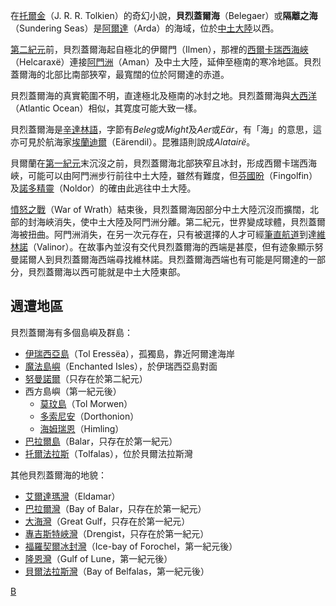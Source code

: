 {{unreferenced|time=2014-11-29T13:19:51+00:00}}
在[[托爾金|托爾金]]（J. R. R. Tolkien）的奇幻小說，'''貝烈蓋爾海'''（Belegaer）或'''隔離之海'''（Sundering Seas）是[[阿爾達|阿爾達]]（Arda）的海域，位於[[中土大陸|中土大陸]]以西。

[[第二紀元|第二紀元]]前，貝烈蓋爾海起自極北的伊爾門（Ilmen），那裡的[[西爾卡瑞西海峽|西爾卡瑞西海峽]]（Helcaraxë）連接[[阿門洲|阿門洲]]（Aman）及中土大陸，延伸至極南的寒冷地區。貝烈蓋爾海的北部比南部狹窄，最寬闊的位於阿爾達的赤道。

貝烈蓋爾海的真實範圍不明，直達極北及極南的冰封之地。貝烈蓋爾海與[[大西洋|大西洋]]（Atlantic Ocean）相似，其寛度可能大致一樣。

貝烈蓋爾海是[[辛達林語|辛達林語]]，字節有''Beleg''或''Might''及''Aer''或''Eär''，有「海」的意思，這亦可見於航海家[[埃蘭迪爾|埃蘭迪爾]]（Eärendil）。昆雅語則說成''Alatairë''。

貝爾蘭在[[第一紀元|第一紀元]]末沉沒之前，貝烈蓋爾海北部狹窄且冰封，形成西爾卡瑞西海峽，可能可以由阿門洲步行前往中土大陸，雖然有難度，但[[芬國昐|芬國昐]]（Fingolfin）及[[諾多精靈|諾多精靈]]（Noldor）的確由此逃往中土大陸。

[[憤怒之戰|憤怒之戰]]（War of Wrath）結束後，貝烈蓋爾海因部分中土大陸沉沒而擴闊，北部的封海峽消失，使中土大陸及阿門洲分離。第二紀元，世界變成球體，貝烈蓋爾海被扭曲。阿門洲消失，在另一次元存在，只有被選擇的人才可經[[筆直航道|筆直航道]]到達[[維林諾|維林諾]]（Valinor）。在故事內並沒有交代貝烈蓋爾海的西端是甚麼，但有迹象顯示努曼諾爾人到貝烈蓋爾海西端尋找維林諾。貝烈蓋爾海西端也有可能是阿爾達的一部分，貝烈蓋爾海以西可能就是中土大陸東部。

== 週遭地區 ==
貝烈蓋爾海有多個島嶼及群島：

*[[伊瑞西亞島|伊瑞西亞島]]（Tol Eressëa），孤獨島，靠近阿爾達海岸
*[[魔法島嶼|魔法島嶼]]（Enchanted Isles），於伊瑞西亞島對面
*[[努曼諾爾|努曼諾爾]]（只存在於第二紀元）
*西方島嶼（第一紀元後）
**[[莫玟島|莫玟島]]（Tol Morwen）
**[[多索尼安|多索尼安]]（Dorthonion）
**[[海姆瑞恩|海姆瑞恩]]（Himling）
*[[巴拉爾島|巴拉爾島]]（Balar，只存在於第一紀元）
*[[托爾法拉斯|托爾法拉斯]]（Tolfalas），位於貝爾法拉斯灣

其他貝烈蓋爾海的地貌：

*[[艾爾達瑪灣|艾爾達瑪灣]]（Eldamar）
*[[巴拉爾灣|巴拉爾灣]]（Bay of Balar，只存在於第一紀元） 
*[[大海灣|大海灣]]（Great Gulf，只存在於第一紀元） 
*[[專吉斯特峽灣|專吉斯特峽灣]]（Drengist，只存在於第一紀元）
*[[福羅契爾冰封灣|福羅契爾冰封灣]]（Ice-bay of Forochel，第一紀元後）
*[[隆恩灣|隆恩灣]]（Gulf of Lune，第一紀元後）
*[[貝爾法拉斯灣|貝爾法拉斯灣]]（Bay of Belfalas，第一紀元後）

[[Category:中土大陸的地理|B]]